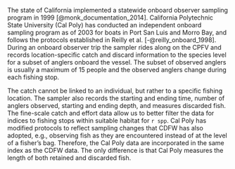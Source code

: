 The state of California implemented a statewide onboard observer sampling program in 1999 [@monk_documentation_2014]. California Polytechnic State University (Cal Poly) has conducted an independent onboard sampling program as of 2003 for boats in Port San Luis and Morro Bay, and follows the protocols established in Reilly et al. [-@reilly_onboard_1998]. During an onboard observer trip the sampler rides along on the CPFV and records location-specific catch and discard information to the species level for a subset of anglers onboard the vessel. The subset of observed anglers is usually a maximum of 15 people and the observed anglers change during each fishing stop.

The catch cannot be linked to an individual, but rather to a specific fishing location. The sampler also records the starting and ending time, number of anglers observed, starting and ending depth, and measures discarded fish. The fine-scale catch and effort data allow us to better filter the data for indices to fishing stops within suitable habitat for `r spp`. Cal Poly has modified protocols to reflect sampling changes that CDFW has also adopted, e.g., observing fish as they are encountered instead of at the level of a fisher’s bag. Therefore, the Cal Poly data are incorporated in the same index as the CDFW data. The only difference is that Cal Poly measures the length of both retained and discarded fish.